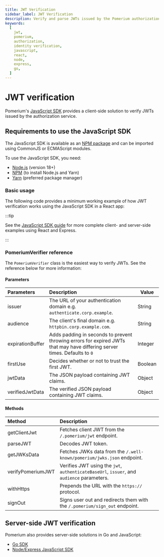 ```yaml
---
title: JWT Verification
sidebar_label: JWT Verification
description: Verify and parse JWTs issued by the Pomerium authorization service.
keywords:
  [
    jwt,
    pomerium,
    authorization,
    identity verification,
    javascript,
    react,
    node,
    express,
    go,
  ]
---
```



# JWT verification

Pomerium's [JavaScript SDK](https://github.com/pomerium/js-sdk) provides a client-side solution to verify JWTs issued by the authorization service.

## Requirements to use the JavaScript SDK

The JavaScript SDK is available as an [NPM package](https://www.npmjs.com/package/@pomerium/js-sdk) and can be imported using CommonJS or ECMAScript modules.

To use the JavaScript SDK, you need:

- [Node.js](https://nodejs.org/en/download/) (version 18+)
- [NPM](https://www.npmjs.com/) (to install Node.js and Yarn)
- [Yarn](https://classic.yarnpkg.com/lang/en/docs/install/#mac-stable) (preferred package manager)

### Basic usage

The following code provides a minimum working example of how JWT verification works using the JavaScript SDK in a React app:

<ReactApp />

:::tip

See the [JavaScript SDK guide](/docs/guides/js-sdk) for more complete client- and server-side examples using React and Express.

:::

### PomeriumVerifier reference

The `PomeriumVerifier` class is the easiest way to verify JWTs. See the reference below for more information:

#### Parameters

| Parameters | Description | Value |
| :-- | :-- | --- |
| issuer | The URL of your authentication domain e.g. `authenticate.corp.example`. | String |
| audience | The client's final domain e.g. `httpbin.corp.example.com`. | String |
| expirationBuffer | Adds padding in seconds to prevent throwing errors for expired JWTs that may have differing server times. Defaults to `0` | Integer |
| firstUse | Decides whether or not to trust the first JWT. | Boolean |
| jwtData | The JSON payload containing JWT claims. | Object |
| verifiedJwtData | The verified JSON payload containing JWT claims. | Object |

#### Methods

| Method | Description |
| :-- | :-- |
| getClientJwt | Fetches client JWT from the `/.pomerium/jwt` endpoint. |
| parseJWT | Decodes JWT token. |
| getJWKsData | Fetches JWKs data from the `/.well-known/pomerium/jwks.json` endpoint. |
| verifyPomeriumJWT | Verifies JWT using the `jwt`, `authenticateBaseUrl`, `issuer`, and `audience` parameters. |
| withHttps | Prepends the URL with the `https://` protocol. |
| signOut | Signs user out and redirects them with the `/.pomerium/sign_out` endpoint. |

## Server-side JWT verification

Pomerium also provides server-side solutions in Go and JavaScript:

- [Go SDK](https://github.com/pomerium/sdk-go)
- [Node/Express JavaScript SDK](https://github.com/pomerium/js-sdk/tree/main/examples/express)
